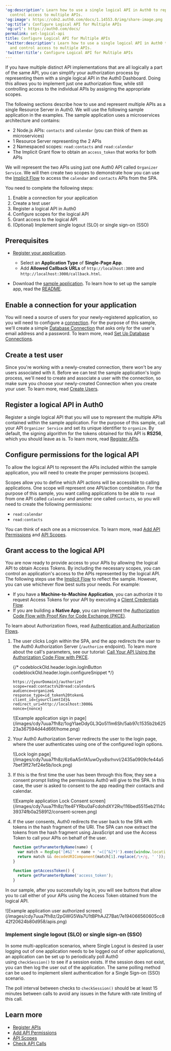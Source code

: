 ```yaml
---
'og:description': Learn how to use a single logical API in Auth0 to represent and
  control access to multiple APIs.
'og:image': https://cdn2.auth0.com/docs/1.14553.0/img/share-image.png
'og:title': Configure Logical API for Multiple APIs
'og:url': https://auth0.com/docs/
permalink: set-logical-api
title: Configure Logical API for Multiple APIs
'twitter:description': Learn how to use a single logical API in Auth0 to represent
  and control access to multiple APIs.
'twitter:title': Configure Logical API for Multiple APIs
---
```

If you have multiple distinct API implementations that are all logically a part of the same API, you can simplify your authorization process by representing them with a single logical API in the <Tooltip tip="Auth0 Dashboard: Auth0's main product to configure your services." cta="View Glossary" href="/docs/glossary?term=Auth0+Dashboard">Auth0 Dashboard</Tooltip>. Doing this allows you to implement just one <Tooltip tip="Auth0 Dashboard: Auth0's main product to configure your services." cta="View Glossary" href="/docs/glossary?term=authorization+flow">authorization flow</Tooltip>, while still controlling access to the individual APIs by assigning the appropriate scopes.

The following sections describe how to use and represent multiple APIs as a single <Tooltip tip="Resource Server: Server hosting protected resources. Resource servers accept and respond to protected resource requests." cta="View Glossary" href="/docs/glossary?term=Resource+Server">Resource Server</Tooltip> in Auth0. We will use the following sample application in the examples. The sample application uses a microservices architecture and contains:

* 2 Node.js APIs: `contacts` and `calendar` (you can think of them as microservices)
* 1 Resource Server representing the 2 APIs
* 2 Namespaced scopes: `read:contacts` and `read:calendar`
* The Implicit Grant flow to obtain an `access_token` that works for both APIs

We will represent the two APIs using just one Auth0 API called `Organizer Service`. We will then create two scopes to demonstrate how you can use the [Implicit Flow](/docs/get-started/authentication-and-authorization-flow/authorization-code-flow-with-pkce) to access the `calendar` and `contacts` APIs from the SPA.

You need to complete the following steps:

1. Enable a connection for your application
2. Create a test user
3. Register a logical API in Auth0
4. Configure scopes for the logical API
5. Grant access to the logical API
6. (Optional) Implement single logout (SLO) or single sign-on (SSO)

## Prerequisites

* [Register your application](/docs/get-started/auth0-overview/create-applications/single-page-web-apps).

  + Select an **Application Type** of **Single-Page App**.
  + Add **Allowed Callback URLs** of `http://localhost:3000` and `http://localhost:3000/callback.html`.
* Download the [sample application](https://github.com/auth0-samples/auth0-api-auth-implicit-sample). To learn how to set up the sample app, read the [README](https://github.com/auth0-samples/auth0-api-auth-implicit-sample#readme).

## Enable a connection for your application

You will need a source of users for your newly-registered application, so you will need to configure a [connection](/docs/authenticate/identity-providers). For the purpose of this sample, we'll create a simple [Database Connection](/docs/authenticate/database-connections) that asks only for the user's email address and a password. To learn more, read [Set Up Database Connections](/docs/get-started/applications/set-up-database-connections).

## Create a test user

Since you're working with a newly-created connection, there won't be any users associated with it. Before we can test the sample application's login process, we'll need to create and associate a user with the connection, so make sure you choose your newly-created Connection when you create your user. To learn more, read [Create Users](/docs/manage-users/user-accounts/create-users).

## Register a logical API in Auth0

Register a single logical API that you will use to represent the multiple APIs contained within the sample application. For the purpose of this sample, call your API `Organizer Service` and set its unique identifier to `organize`. By default, the <Tooltip tip="Signing Algorithm: Algorithm used to digitally sign tokens to ensure the token has not been tampered with." cta="View Glossary" href="/docs/glossary?term=signing+algorithm">signing algorithm</Tooltip> for the tokens obtained for this API is **RS256**, which you should leave as is. To learn more, read [Register APIs](/docs/get-started/auth0-overview/set-up-apis).

## Configure permissions for the logical API

To allow the logical API to represent the APIs included within the sample application, you will need to create the proper permissions (scopes).

Scopes allow you to define which API actions will be accessible to calling applications. One scope will represent one API/action combination. For the purpose of this sample, you want calling applications to be able to `read` from one API called `calendar` and another one called `contacts`, so you will need to create the following permissions:

* `read:calendar`
* `read:contacts`

You can think of each one as a microservice. To learn more, read [Add API Permissions](/docs/get-started/apis/add-api-permissions) and [API Scopes](/docs/get-started/apis/scopes/api-scopes).

## Grant access to the logical API

You are now ready to provide access to your APIs by allowing the logical API to obtain <Tooltip tip="Access Token: Authorization credential, in the form of an opaque string or JWT, used to access an API." cta="View Glossary" href="/docs/glossary?term=Access+Tokens">Access Tokens</Tooltip>. By including the necessary scopes, you can control an application's access to the APIs represented by the logical API. The following steps use the [Implicit Flow](/docs/get-started/authentication-and-authorization-flow/implicit-flow-with-form-post) to reflect the sample. However, you can use whichever flow best suits your needs. For example:

* If you have a **Machine-to-Machine Application**, you can authorize it to request Access Tokens for your API by executing a [Client Credentials Flow](/docs/get-started/authentication-and-authorization-flow/client-credentials-flow).
* If you are building a **Native App**, you can implement the [Authorization Code Flow with Proof Key for Code Exchange (PKCE)](/docs/get-started/authentication-and-authorization-flow/authorization-code-flow-with-pkce).

To learn about Authorization flows, read [Authentication and Authorization Flows](/docs/get-started/authentication-and-authorization-flow).

1. The user clicks Login within the SPA, and the app redirects the user to the Auth0 Authorization Server (`/authorize` endpoint). To learn more about the call's parameters, see our tutorial: [Call Your API Using the Authorization Code Flow with PKCE](/docs/get-started/authentication-and-authorization-flow/authorization-code-flow-with-pkce/call-your-api-using-the-authorization-code-flow-with-pkce).

   {/* codeblockOld.header.login.logInButton codeblockOld.header.login.configureSnippet */}


   ```text lines
   https://{yourDomain}/authorize?
   scope=read:contacts%20read:calendar&
   audience=organize&
   response_type=id_token%20token&
   client_id={yourClientId}&
   redirect_uri=http://localhost:3000&
   nonce={nonce}
   ```


   

   

   <Frame>![Example application sign in page](/images/cdy7uua7fh8z/1ogYIaeDdyGL3Qo511m6Sh/5ab97c1535b2b62523a367594d44d66f/home.png)</Frame>
2. Your Auth0 Authorization Server redirects the user to the login page, where the user authenticates using one of the configured login options.

   <Frame>![Lock login page](/images/cdy7uua7fh8z/6z6aA5nfA1uwOyx8srhvvI/2435a0909cfe44a57bef3ff27ef24e5b/lock.png)</Frame>
3. If this is the first time the user has been through this flow, they see a consent prompt listing the permissions Auth0 will give to the SPA. In this case, the user is asked to consent to the app reading their contacts and calendar.

   <Frame>![Example application Lock Consent screen](/images/cdy7uua7fh8z/1te4FYRbu0aFcdohdXY2Rv/116bed5515eb2114c39374fb0a258912/consent-screen.png)</Frame>
4. If the user consents, Auth0 redirects the user back to the SPA with tokens in the hash fragment of the URI. The SPA can now extract the tokens from the hash fragment using JavaScript and use the Access Token to call your APIs on behalf of the user.

   ```javascript lines
   function getParameterByName(name) {
     var match = RegExp('[#&]' + name + '=([^&]*)').exec(window.location.hash);
     return match && decodeURIComponent(match[1].replace(/\+/g, ' '));
   }

   function getAccessToken() {
     return getParameterByName('access_token');
   }
   ```


   

   

In our sample, after you successfully log in, you will see buttons that allow you to call either of your APIs using the Access Token obtained from the logical API.

<Frame>![Example application user authorized screen](/images/cdy7uua7fh8z/2pGWG5Wa7U1tBPhAJZ7Bat/7e194066560605cc842f20624b80d958/apis.png)</Frame>

### Implement single logout (SLO) or single sign-on (SSO)

In some multi-application scenarios, where Single Logout is desired (a user logging out of one application needs to be logged out of other applications), an application can be set up to periodically poll Auth0 using `checkSession()` to see if a session exists. If the session does not exist, you can then log the user out of the application. The same polling method can be used to implement silent authentication for a <Tooltip tip="Single Sign-On (SSO): Service that, after a user logs into one applicaton, automatically logs that user in to other applications." cta="View Glossary" href="/docs/glossary?term=Single+Sign-on">Single Sign-on</Tooltip> (SSO) scenario.

The poll interval between checks to `checkSession()` should be at least 15 minutes between calls to avoid any issues in the future with rate limiting of this call.

## Learn more

* [Register APIs](/docs/get-started/auth0-overview/set-up-apis)
* [Add API Permissions](/docs/get-started/apis/add-api-permissions)
* [API Scopes](/docs/get-started/apis/scopes/api-scopes)
* [Check API Calls](/docs/troubleshoot/authentication-issues/check-api-calls)